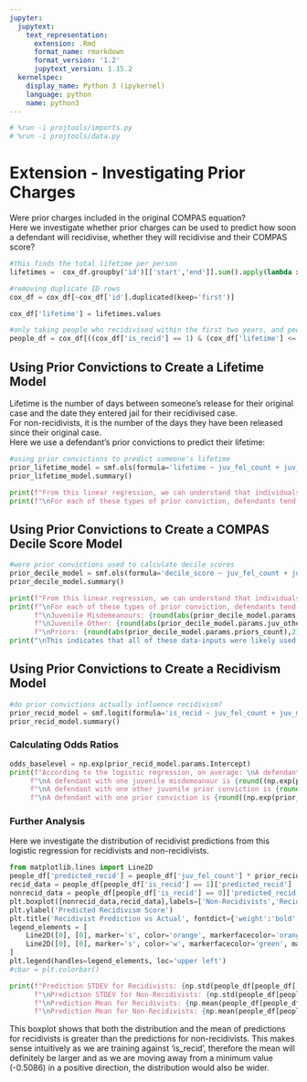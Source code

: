 ```yaml
---
jupyter:
  jupytext:
    text_representation:
      extension: .Rmd
      format_name: rmarkdown
      format_version: '1.2'
      jupytext_version: 1.15.2
  kernelspec:
    display_name: Python 3 (ipykernel)
    language: python
    name: python3
---
```


```python
# %run -i projtools/imports.py
# %run -i projtools/data.py
```

# Extension - Investigating Prior Charges
Were prior charges included in the original COMPAS equation?  
Here we investigate whether prior charges can be used to predict how soon a defendant will recidivise, whether they will recidivise and their COMPAS score?

```python
#this finds the total lifetime per person
lifetimes =  cox_df.groupby('id')[['start','end']].sum().apply(lambda x: x['end'] - x['start'], axis=1)

#removing duplicate ID rows
cox_df = cox_df[~cox_df['id'].duplicated(keep='first')]

cox_df['lifetime'] = lifetimes.values

#only taking people who recidivised within the first two years, and people who didn't recidivise within this two year period
people_df = cox_df[((cox_df['is_recid'] == 1) & (cox_df['lifetime'] <= 730)) | ((cox_df['is_recid'] == 0) & (cox_df['lifetime'] > 730))]
```

## Using Prior Convictions to Create a Lifetime Model
Lifetime is the number of days between someone's release for their original case and the date they entered jail for their recidivised case.  
For non-recidivists, it is the number of the days they have been released since their original case.  
Here we use a defendant's prior convictions to predict their lifetime:

```python
#using prior convictions to predict someone's lifetime
prior_lifetime_model = smf.ols(formula='lifetime ~ juv_fel_count + juv_misd_count + juv_other_count + priors_count', data=people_df).fit()
prior_lifetime_model.summary()
```

```python
print(f"From this linear regression, we can understand that individuals without any prior convictions are anticipated to on average have a lifetime of {round(prior_lifetime_model.params.Intercept,2)} days.")
print(f"\nFor each of these types of prior conviction, defendants tend to recidivise sooner. \nThe figures below show the change for each extra instance: \nJuvenile Felonies: {round(abs(prior_lifetime_model.params.juv_fel_count),2)} days sooner\nJuvenile Other: {round(abs(prior_lifetime_model.params.juv_other_count),2)} days sooner\nPriors: {round(abs(prior_lifetime_model.params.priors_count),2)} days sooner\nJuvenile Misdemeanours are not significant")
```

## Using Prior Convictions to Create a COMPAS Decile Score Model

```python
#were prior convictions used to calculate decile scores
prior_decile_model = smf.ols(formula='decile_score ~ juv_fel_count + juv_misd_count + juv_other_count + priors_count', data=people_df).fit()
prior_decile_model.summary()
```

```python
print(f"From this linear regression, we can understand that individuals without any prior convictions are anticipated to on average have a decile score of {round(prior_decile_model.params.Intercept,2)}")
print(f"\nFor each of these types of prior conviction, defendants tend to have a higher score.\nThe figures below show the change for each extra instance: \nJuvenile Felonies: {round(abs(prior_decile_model.params.juv_fel_count),2)} points higher",
      f"\nJuvenile Misdemeanours: {round(abs(prior_decile_model.params.juv_misd_count),2)} points higher",
      f"\nJuvenile Other: {round(abs(prior_decile_model.params.juv_other_count),2)} points higher",
      f"\nPriors: {round(abs(prior_decile_model.params.priors_count),2)} points higher")
print("\nThis indicates that all of these data-inputs were likely used as part of the algorithm which constructs COMPAS Decile Scores")
```

## Using Prior Convictions to Create a Recidivism Model

```python
#do prior convictions actually influence recidivism?
prior_recid_model = smf.logit(formula='is_recid ~ juv_fel_count + juv_misd_count + juv_other_count + priors_count', data=people_df).fit()
prior_recid_model.summary()
```

### Calculating Odds Ratios

```python
odds_baselevel = np.exp(prior_recid_model.params.Intercept)
print(f"According to the logistic regression, on average: \nA defendant with one juvenile felony is {round((np.exp(prior_recid_model.params.juv_fel_count)/odds_baselevel - 1)* 100,1)}% more likely to be a recidivist than a defendant with none.",
     f"\nA defendant with one juvenile misdemeanour is {round((np.exp(prior_recid_model.params.juv_misd_count)/odds_baselevel - 1)* 100,1)}% more likely to be a recidivist than a defendant with none.",
     f"\nA defendant with one other juvenile prior conviction is {round((np.exp(prior_recid_model.params.juv_other_count)/odds_baselevel - 1)* 100,1)}% more likely to be a recidivist than a defendant with none.",
     f"\nA defendant with one prior conviction is {round((np.exp(prior_recid_model.params.priors_count)/odds_baselevel - 1)* 100,1)}% more likely to be a recidivist than a defendant with none.",)
```

### Further Analysis


Here we investigate the distribution of recidivist predictions from this logistic regression for recidivists and non-recidivists.

```python
from matplotlib.lines import Line2D
people_df['predicted_recid'] = people_df['juv_fel_count'] * prior_recid_model.params.juv_fel_count + people_df['juv_misd_count'] * prior_recid_model.params.juv_misd_count + people_df['juv_other_count'] * prior_recid_model.params.juv_other_count + people_df['priors_count'] * prior_recid_model.params.priors_count + prior_recid_model.params.Intercept
recid_data = people_df[people_df['is_recid'] == 1]['predicted_recid']
nonrecid_data = people_df[people_df['is_recid'] == 0]['predicted_recid']
plt.boxplot([nonrecid_data,recid_data],labels=['Non-Recidivists','Recidivists'], flierprops=dict(marker='x', markeredgecolor='black', markerfacecolor='red', markersize=1), showmeans=True, meanline=True)
plt.ylabel('Predicted Recidivism Score')
plt.title('Recidivist Prediction vs Actual', fontdict={'weight':'bold', 'size':16})
legend_elements = [
    Line2D([0], [0], marker='s', color='orange', markerfacecolor='orange', markersize=10, label='Median'),
    Line2D([0], [0], marker='s', color='w', markerfacecolor='green', markersize=10, label='Mean')
]
plt.legend(handles=legend_elements, loc='upper left')
#cbar = plt.colorbar()
```

```python
print(f"Prediction STDEV for Recidivists: {np.std(people_df[people_df['is_recid'] == 1]['predicted_recid'])}",
      f"\nPrediction STDEV for Non-Recidivists: {np.std(people_df[people_df['is_recid'] == 0]['predicted_recid'])}",
      f"\nPrediction Mean for Recidivists: {np.mean(people_df[people_df['is_recid'] == 1]['predicted_recid'])}",
      f"\nPrediction Mean for Non-Recidivists: {np.mean(people_df[people_df['is_recid'] == 0]['predicted_recid'])}",)
```

This boxplot shows that both the distribution and the mean of predictions for recidivists is greater than the predictions for non-recidivists. This makes sense intuitively as we are training against 'is_recid', therefore the mean will definitely be larger and as we are moving away from a minimum value (-0.5086) in a positive direction, the distribution would also be wider.
